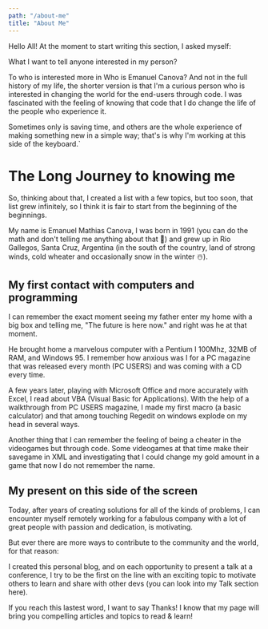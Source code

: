 ```yaml
---
path: "/about-me"
title: "About Me"
---
```


Hello All! 
At the moment to start writing this section, I asked myself:

What I want to tell anyone interested in my person? 

To who is interested more in Who is Emanuel Canova? And not in the full history of my life, the shorter version is that I'm a curious person who is interested in changing the world for the end-users through code.
I was fascinated with the feeling of knowing that code that I do change the life of the people who experience it.

Sometimes only is saving time, and others are the whole experience of making something new in a simple way; that's is why I'm working at this side of the keyboard.`



# The Long Journey to knowing me

So, thinking about that, I created a list with a few topics, but too soon, that list grew infinitely, so I think it is fair to start from the beginning of the beginnings.

My name is Emanuel Mathias Canova, I was born in 1991 (you can do the math and don't telling me anything about that 🤣) and grew up in Rio Gallegos, Santa Cruz, Argentina (in the south of the country, land of strong winds, cold wheater and occasionally snow in the winter ☃️).



## My first contact with computers and programming

I can remember the exact moment seeing my father enter my home with a big box and telling me, "The future is here now." and right was he at that moment. 

He brought home a marvelous computer with a Pentium I 100Mhz,  32MB of RAM, and Windows 95. I remember how anxious was I for a PC magazine that was released every month (PC USERS) and was coming with a CD every time.

A few years later, playing with Microsoft Office and more accurately with Excel, I read about VBA (Visual Basic for Applications). With the help of a walkthrough from PC USERS magazine, I made my first macro (a basic calculator) and that among touching Regedit on windows explode on my head in several ways. 

Another thing that I can remember the feeling of being a cheater in the videogames but through code. Some videogames at that time make their savegame in XML and investigating that I could change my gold amount in a game that now I do not remember the name. 




## My present on this side of the screen

Today, after years of creating solutions for all of the kinds of problems, I can encounter myself remotely working for a fabulous company with a lot of great people with passion and dedication, is motivating. 

But ever there are more ways to contribute to the community and the world, for that reason:

I created this personal blog, and on each opportunity to present a talk at a conference, I try to be the first on the line with an exciting topic to motivate others to learn and share with other devs (you can look into my Talk section here).

If you reach this lastest word, I want to say Thanks!  I know that my page will bring you compelling articles and topics to read & learn! 